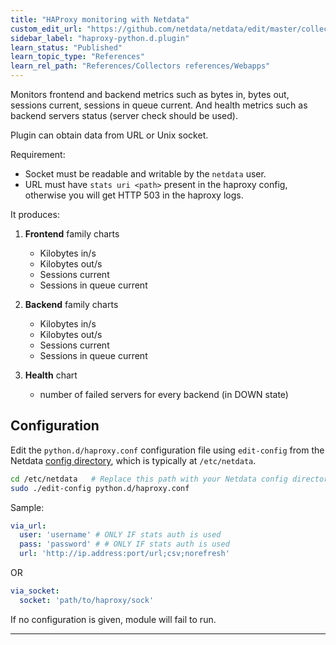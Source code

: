 ```yaml
---
title: "HAProxy monitoring with Netdata"
custom_edit_url: "https://github.com/netdata/netdata/edit/master/collectors/python.d.plugin/haproxy/README.md"
sidebar_label: "haproxy-python.d.plugin"
learn_status: "Published"
learn_topic_type: "References"
learn_rel_path: "References/Collectors references/Webapps"
---
```



Monitors frontend and backend metrics such as bytes in, bytes out, sessions current, sessions in queue current.
And health metrics such as backend servers status (server check should be used).

Plugin can obtain data from URL or Unix socket.

Requirement:

- Socket must be readable and writable by the `netdata` user.
- URL must have `stats uri <path>` present in the haproxy config, otherwise you will get HTTP 503 in the haproxy logs.

It produces:

1. **Frontend** family charts

    - Kilobytes in/s
    - Kilobytes out/s
    - Sessions current
    - Sessions in queue current

2. **Backend** family charts

    - Kilobytes in/s
    - Kilobytes out/s
    - Sessions current
    - Sessions in queue current

3. **Health** chart

    - number of failed servers for every backend (in DOWN state)

## Configuration

Edit the `python.d/haproxy.conf` configuration file using `edit-config` from the Netdata [config
directory](https://github.com/netdata/netdata/blob/master/docs/configure/nodes.md), which is typically at `/etc/netdata`.

```bash
cd /etc/netdata   # Replace this path with your Netdata config directory, if different
sudo ./edit-config python.d/haproxy.conf
```

Sample:

```yaml
via_url:
  user: 'username' # ONLY IF stats auth is used
  pass: 'password' # # ONLY IF stats auth is used
  url: 'http://ip.address:port/url;csv;norefresh'
```

OR

```yaml
via_socket:
  socket: 'path/to/haproxy/sock'
```

If no configuration is given, module will fail to run.

---
